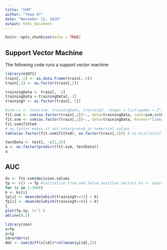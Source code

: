 ```yaml
---
title: "SVM"
author: "Team 47"
date: "November 12, 2020"
output: html_document
---
```


```r
knitr::opts_chunk$set(echo = TRUE)
```

## Support Vector Machine

The following code runs a support vector machine 

```r
library(e1071)
train[,-2] <- as.data.frame(train[,-2])
train[,2] <- as.factor(train[,2])
```

```r
trainingData <- train[, -2]
trainingData <-trainingData[,-1]
trainingY <- as.factor(train[, 2])
```

```r
#svm.cv <- tune(svm, trainingData, trainingY, ranges = list(gamma = 2^(-2:0), cost = 2^(-2:1)), tunecontrol = tune.control(sampling = "fix"))
fit.svm <- svm(as.factor(train[,2])~., data=trainingData, cost=svm.cv$best.parameters[1,2], kernel="linear", gamma=svm.cv$best.parameters[1,1]) # formula: y predicted by everything else, the dot
fit.svm <- svm(as.factor(train[,2])~., data=trainingData, kernel="linear") 
fit.svm$fitted
# as.factor makes it not interpreted as numerical values
table(as.factor(fit.svm$fitted), as.factor(train[,2])) # no misclassifications!
```

```r
testData <- test[, -c(1,2)]
a <- as.factor(predict(fit.svm, testData))
a
```
## AUC

```r
dv <- fit.svm$decision.values
tp <- c() -> fp #initialize true and false positive vectors ks <- seq(min(dv), max(dv),length.out=100)
for (i in 1:100){
k <- ks[i]
tp[i] <- mean(dv[which(trainingY==1)] > k)
fp[i] <- mean(dv[which(trainingY==0)] > k)
}
plot(fp,tp, t='l')
abline(0,1)
```

```r
library(zoo)
x=fp
y=tp
id=order(x)
AUC <- sum(diff(x[id])*rollmean(y[id],2))
```
